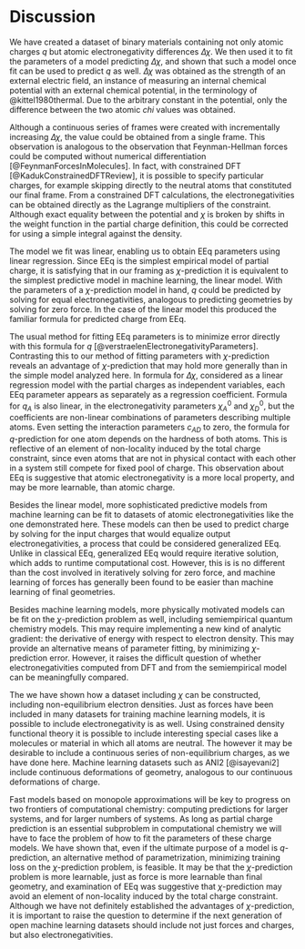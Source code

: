 # Discussion

We have created a dataset of binary materials containing not only atomic charges $q$ but atomic electronegativity differences $\Delta \chi$.
We then used it to fit the parameters of a model predicting $\Delta \chi$, and shown that such a model once fit can be used to predict $q$ as well.
$\Delta \chi$ was obtained as the strength of an external electric field, an instance of measuring an internal chemical potential with an external chemical potential, in the terminology of @kittel1980thermal.
Due to the arbitrary constant in the potential, only the difference between the two atomic $chi$ values was obtained.

Although a continuous series of frames were created with incrementally increasing $\Delta \chi$, the value could be obtained from a single frame.
This observation is analogous to the observation that Feynman-Hellman forces could be computed without numerical differentiation [@FeynmanForcesInMolecules].
In fact, with constrained DFT [@KadukConstrainedDFTReview], it is possible to specify particular charges, for example skipping directly to the neutral atoms that constituted our final frame.
From a constrained DFT calculations, the electronegativities can be obtained directly as the Lagrange multipliers of the constraint.
Although exact equality between the potential and $\chi$ is broken by shifts in the weight function in the partial charge definition, this could be corrected for using a simple integral against the density.

The model we fit was linear, enabling us to obtain EEq parameters using linear regression.
Since EEq is the simplest empirical model of partial charge, it is satisfying that in our framing as $\chi$-prediction it is equivalent to the simplest predictive model in machine learning, the linear model.
With the parameters of a $\chi$-prediction model in hand, $q$ could be predicted by solving for equal electronegativities, analogous to predicting geometries by solving for zero force.
In the case of the linear model this produced the familiar formula for predicted charge from EEq.

The usual method for fitting EEq parameters is to minimize error directly with this formula for $q$ [@verstraelenElectronegativityParameters].
Contrasting this to our method of fitting parameters with $\chi$-prediction reveals an advantage of $\chi$-prediction that may hold more generally than in the simple model analyzed here.
In formula \eqref{eq:LinearModel} for $\Delta \chi$, considered as a linear regression model with the partial charges as independent variables, each EEq parameter appears as separately as a regression coefficient.
Formula \eqref{eq:EEqPred} for $q_A$ is also linear, in the electronegativity parameters $\chi_A^0$ and $\chi_D^0$, but the coefficients are non-linear combinations of parameters describing multiple atoms.
Even setting the interaction parameters $c_{AD}$ to zero, the formula for $q$-prediction for one atom depends on the hardness of both atoms.
This is reflective of an element of non-locality induced by the total charge constraint, since even atoms that are not in physical contact with each other in a system still compete for fixed pool of charge.
This observation about EEq is suggestive that atomic electronegativity is a more local property, and may be more learnable, than atomic charge.

Besides the linear model, more sophisticated predictive models from machine learning can be fit to datasets of atomic electronegativities like the one demonstrated here.
These models can then be used to predict charge by solving for the input charges that would equalize output electronegativities, a process that could be considered generalized EEq.
Unlike in classical EEq, generalized EEq would require iterative solution, which adds to runtime computational cost.
However, this is is no different than the cost involved in iteratively solving for zero force, and machine learning of forces has generally been found to be easier than machine learning of final geometries.

Besides machine learning models, more physically motivated models can be fit on the $\chi$-prediction problem as well, including semiempirical quantum chemistry models.
This may require implementing a new kind of analytic gradient: the derivative of energy with respect to electron density.
This may provide an alternative means of parameter fitting, by minimizing $\chi$-prediction error.
However, it raises the difficult question of whether electronegativities computed from DFT and from the semiempirical model can be meaningfully compared.

The we have shown how a dataset including $\chi$ can be constructed, including non-equilibrium electron densities.
Just as forces have been included in many datasets for training machine learning models, it is possible to include electronegativity is as well.
Using constrained density functional theory it is possible to include interesting special cases like a molecules or material in which all atoms are neutral.
The however it may be desirable to include a continuous series of non-equilibrium charges, as we have done here.
Machine learning datasets such as ANI2 [@isayevani2] include continuous deformations of geometry, analogous to our continuous deformations of charge.

Fast models based on monopole approximations will be key to progress on two frontiers of computational chemistry: computing predictions for larger systems, and for larger numbers of systems.
As long as partial charge prediction is an essential subproblem in computational chemistry we will have to face the problem of how to fit the parameters of these charge models.
We have shown that, even if the ultimate purpose of a model is $q$-prediction, an alternative method of parametrization, minimizing training loss on the $\chi$-prediction problem, is feasible.
It may be that the $\chi$-prediction problem is more learnable, just as force is more learnable than final geometry, and examination of EEq was suggestive that $\chi$-prediction may avoid an element of non-locality induced by the total charge constraint.
Although we have not definitely established the advantages of $\chi$-prediction, it is important to raise the question to determine if the next generation of open machine learning datasets should include not just forces and charges, but also electronegativities.
